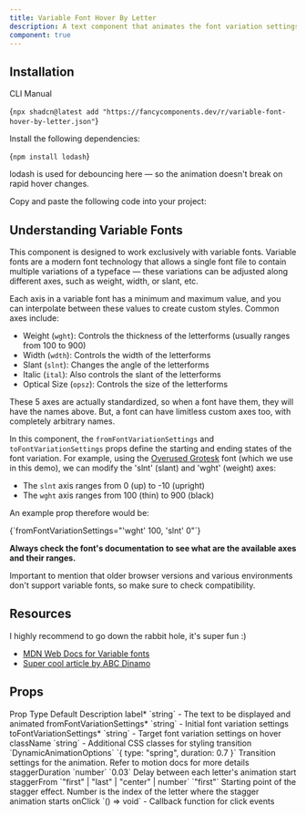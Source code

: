 ```yaml
---
title: Variable Font Hover By Letter
description: A text component that animates the font variation settings of letters. Works only with variable fonts.
component: true
---
```


<ComponentPreview name="variable-font-hover-by-letter-demo" />

## Installation

<Tabs defaultValue="cli">

<TabsList>
  <TabsTrigger value="cli">CLI</TabsTrigger>
  <TabsTrigger value="manual">Manual</TabsTrigger>
</TabsList>
<TabsContent value="cli">

<CodeBlockWrapper language="bash">{`npx shadcn@latest add "https://fancycomponents.dev/r/variable-font-hover-by-letter.json"`}</CodeBlockWrapper>

</TabsContent>
<TabsContent value="manual">

<Steps>

<Step>Install the following dependencies:</Step>

<CodeBlockWrapper language="bash">{`npm install lodash`}</CodeBlockWrapper>

lodash is used for debouncing here — so the animation doesn't break on rapid hover changes.

<Step>Copy and paste the following code into your project:</Step>

<ComponentSource name="variable-font-hover-by-letter" />

</Steps>

</TabsContent>
</Tabs>

## Understanding Variable Fonts

This component is designed to work exclusively with variable fonts. Variable fonts are a modern font technology that allows a single font file to contain multiple variations of a typeface — these variations can be adjusted along different axes, such as weight, width, or slant, etc.

Each axis in a variable font has a minimum and maximum value, and you can interpolate between these values to create custom styles. Common axes include:

- Weight (`wght`): Controls the thickness of the letterforms (usually ranges from 100 to 900)
- Width (`wdth`): Controls the width of the letterforms
- Slant (`slnt`): Changes the angle of the letterforms
- Italic (`ital`): Also controls the slant of the letterforms
- Optical Size (`opsz`): Controls the size of the letterforms

These 5 axes are actually standardized, so when a font have them, they will have the names above. But, a font can have limitless custom axes too, with completely arbitrary names.

In this component, the `fromFontVariationSettings` and `toFontVariationSettings` props define the starting and ending states of the font variation. For example, using the [Overused Grotesk](https://github.com/RandomMaerks/Overused-Grotesk) font (which we use in this demo), we can modify the 'slnt' (slant) and 'wght' (weight) axes:

- The `slnt` axis ranges from 0 (up) to -10 (upright)
- The `wght` axis ranges from 100 (thin) to 900 (black)

An example prop therefore would be:

<CodeBlockWrapper language="javascript" className="mt-4">
  {`fromFontVariationSettings="'wght' 100, 'slnt' 0"`}
</CodeBlockWrapper>

**Always check the font's documentation to see what are the available axes and their ranges.**

Important to mention that older browser versions and various environments don't support variable fonts, so make sure to check compatibility.

## Resources

I highly recommend to go down the rabbit hole, it's super fun :)

- [MDN Web Docs for Variable fonts](https://developer.mozilla.org/en-US/docs/Web/CSS/CSS_fonts/Variable_fonts_guide)
- [Super cool article by ABC Dinamo](https://abcdinamo.com/news/using-variable-fonts-on-the-web)

## Props

<Table>
  <TableHeader>
    <TableRow>
      <TableHead>Prop</TableHead>
      <TableHead>Type</TableHead>
      <TableHead>Default</TableHead>
      <TableHead>Description</TableHead>
    </TableRow>
  </TableHeader>
  <TableBody>
    <TableRow>
      <TableCell>label<span className="text-red-500">*</span></TableCell>
      <TableCell>`string`</TableCell>
      <TableCell>-</TableCell>
      <TableCell>The text to be displayed and animated</TableCell>
    </TableRow>
    <TableRow>
      <TableCell>fromFontVariationSettings<span className="text-red-500">*</span></TableCell>
      <TableCell>`string`</TableCell>
      <TableCell>-</TableCell>
      <TableCell>Initial font variation settings</TableCell>
    </TableRow>
    <TableRow>
      <TableCell>toFontVariationSettings<span className="text-red-500">*</span></TableCell>
      <TableCell>`string`</TableCell>
      <TableCell>-</TableCell>
      <TableCell>Target font variation settings on hover</TableCell>
    </TableRow>
    <TableRow>
      <TableCell>className</TableCell>
      <TableCell>`string`</TableCell>
      <TableCell>-</TableCell>
      <TableCell>Additional CSS classes for styling</TableCell>
    </TableRow>
    <TableRow>
      <TableCell>transition</TableCell>
      <TableCell>`DynamicAnimationOptions`</TableCell>
      <TableCell>`{ type: "spring", duration: 0.7 }`</TableCell>
      <TableCell>Transition settings for the animation. Refer to motion docs for more details</TableCell>
    </TableRow>
    <TableRow>
      <TableCell>staggerDuration</TableCell>
      <TableCell>`number`</TableCell>
      <TableCell>`0.03`</TableCell>
      <TableCell>Delay between each letter's animation start</TableCell>
    </TableRow>
    <TableRow>
      <TableCell>staggerFrom</TableCell>
      <TableCell>`"first" | "last" | "center" | number`</TableCell>
      <TableCell>`"first"`</TableCell>
      <TableCell>Starting point of the stagger effect. Number is the index of the letter where the stagger animation starts</TableCell>
    </TableRow>
    <TableRow>
      <TableCell>onClick</TableCell>
      <TableCell>`() => void`</TableCell>
      <TableCell>-</TableCell>
      <TableCell>Callback function for click events</TableCell>
    </TableRow>
  </TableBody>
</Table>
